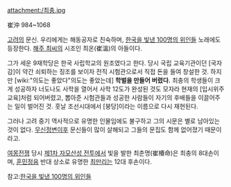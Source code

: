 attachment:/최충.jpg

崔沖
984~1068

[[고려]]의 문신. 우리에게는 해동공자로 친숙하며, [[한국을 빛낸 100명의 위인들]] 노래에도 등장한다. [[해주 최씨]]의 시조인 최온(崔溫)의 아들이다.

그가 세운 9재학당은 한국 사립학교의 원조였다고 한다. 당시 국립 교육기관이던 [국자감]이 약간 쇠퇴하는 징조를 보이자 전직 시험관으로서 직접 돈을 들여 창설한 것. 하지만 [wiki:"의도는 좋았다"의도는 좋았는데] '''학벌을 만들어 버렸다.''' 최충의 학생들이 크게 성공하자 너도나도 사학을 열어서 사학 12도가 완성된 것도 모자라 현재의 [입시위주 교육]처럼 되어버렸고, 뽑아준 시험관들과 성공한 사람들이 자기의 후배들을 이끌어주는 일이 벌어진 것. 훗날 조선시대에서 [붕당]이라는 이름으로 다시 재현된다.

그러나 고려 중기 역사적으로 유명한 인물임에도 불구하고 그의 시문은 별로 남아있는 것이 없다. [[무신정변]]이후 문신들이 많이 살해되고 그들의 문집도 함께 없어졌기 때문이라고.

[[여몽전쟁]] 당시 [[제1차 자모산성 전투]]에서 빛을 발한 최춘명(崔椿命)은 최충의 8대손이며, [[훈민정음]] 반대 상소로 유명한 [[최만리]]는 12대 후손이다.

참고:[[한국을 빛낸 100명의 위인들]]  
